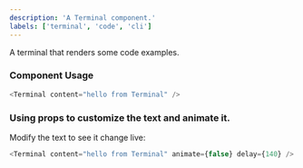 ```yaml
---
description: 'A Terminal component.'
labels: ['terminal', 'code', 'cli']
---
```



A terminal that renders some code examples.

### Component Usage

```js
<Terminal content="hello from Terminal" />
```

### Using props to customize the text and animate it.

Modify the text to see it change live:

```js live
<Terminal content="hello from Terminal" animate={false} delay={140} />
```
